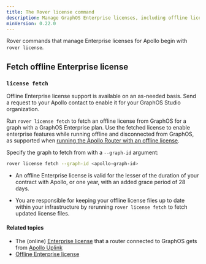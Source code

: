 ```yaml
---
title: The Rover license command
description: Manage GraphOS Enterprise licenses, including offline licenses, with the rover license command 
minVersion: 0.22.0
---
```


Rover commands that manage Enterprise licenses for Apollo begin with `rover license`.

## Fetch offline Enterprise license 

### `license fetch`

<Tip>

Offline Enterprise license support is available on an as-needed basis. Send a request to your Apollo contact to enable it for your GraphOS Studio organization.

</Tip>

Run `rover license fetch` to fetch an offline license from GraphOS for a graph with a GraphOS Enterprise plan. Use the fetched license to enable enterprise features while running offline and disconnected from GraphOS, as supported when [running the Apollo Router with an offline license](/router/enterprise-features/#set-up-offline-license-for-the-apollo-router).

Specify the graph to fetch from with a `--graph-id` argument: 

```bash
rover license fetch --graph-id <apollo-graph-id>
```

<Note>

* An offline Enterprise license is valid for the lesser of the duration of your contract with Apollo, or one year, with an added grace period of 28 days. 

* You are responsible for keeping your offline license files up to date within your infrastructure by rerunning `rover license fetch` to fetch updated license files.

</Note>

#### Related topics

* The (online) [Enterprise license](/router/enterprise-features/#offline-enterprise-license) that a router connected to GraphOS gets from [Apollo Uplink](/federation/managed-federation/uplink/)
* [Offline Enterprise license](/router/enterprise-features/#offline-enterprise-license)
